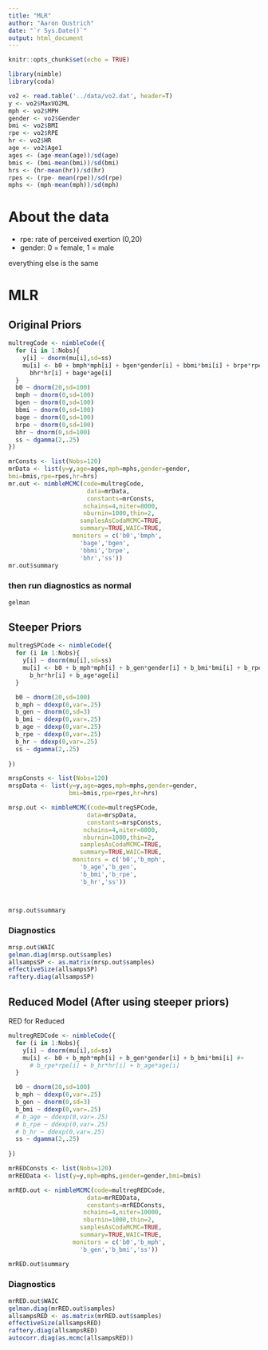 ```yaml
---
title: "MLR"
author: "Aaron Oustrich"
date: "`r Sys.Date()`"
output: html_document
---
```


```r
knitr::opts_chunk$set(echo = TRUE)

library(nimble)
library(coda)

vo2 <- read.table('../data/vo2.dat', header=T)
y <- vo2$MaxVO2ML
mph <- vo2$MPH
gender <- vo2$Gender
bmi <- vo2$BMI
rpe <- vo2$RPE
hr <- vo2$HR
age <- vo2$Age1
ages <- (age-mean(age))/sd(age)
bmis <- (bmi-mean(bmi))/sd(bmi)
hrs <- (hr-mean(hr))/sd(hr)
rpes <- (rpe- mean(rpe))/sd(rpe)
mphs <- (mph-mean(mph))/sd(mph)
```

# About the data
- rpe: rate of perceived exertion (0,20)
- gender: 0 = female, 1 = male

everything else is the same


# MLR

## Original Priors
```r
multregCode <- nimbleCode({
  for (i in 1:Nobs){
    y[i] ~ dnorm(mu[i],sd=ss)
    mu[i] <- b0 + bmph*mph[i] + bgen*gender[i] + bbmi*bmi[i] + brpe*rpe[i] +
      bhr*hr[i] + bage*age[i]
  }
  b0 ~ dnorm(20,sd=100)
  bmph ~ dnorm(0,sd=100)
  bgen ~ dnorm(0,sd=100)
  bbmi ~ dnorm(0,sd=100)
  bage ~ dnorm(0,sd=100)
  brpe ~ dnorm(0,sd=100)
  bhr ~ dnorm(0,sd=100)
  ss ~ dgamma(2,.25)
})

mrConsts <- list(Nobs=120)
mrData <- list(y=y,age=ages,mph=mphs,gender=gender,
bmi=bmis,rpe=rpes,hr=hrs)
mr.out <- nimbleMCMC(code=multregCode,
                      data=mrData,
                      constants=mrConsts,
                     nchains=4,niter=8000,
                     nburnin=1000,thin=2,
                    samplesAsCodaMCMC=TRUE,
                    summary=TRUE,WAIC=TRUE,
                  monitors = c('b0','bmph',
                    'bage','bgen',
                    'bbmi','brpe',
                    'bhr','ss'))
mr.out$summary
```

### then run diagnostics as normal
```r

gelman
```


## Steeper Priors
```r
multregSPCode <- nimbleCode({
  for (i in 1:Nobs){
    y[i] ~ dnorm(mu[i],sd=ss)
    mu[i] <- b0 + b_mph*mph[i] + b_gen*gender[i] + b_bmi*bmi[i] + b_rpe*rpe[i] +
      b_hr*hr[i] + b_age*age[i]
  }

  b0 ~ dnorm(20,sd=100)
  b_mph ~ ddexp(0,var=.25)
  b_gen ~ dnorm(0,sd=3)
  b_bmi ~ ddexp(0,var=.25)
  b_age ~ ddexp(0,var=.25)
  b_rpe ~ ddexp(0,var=.25)
  b_hr ~ ddexp(0,var=.25)
  ss ~ dgamma(2,.25)
  
})

mrspConsts <- list(Nobs=120)
mrspData <- list(y=y,age=ages,mph=mphs,gender=gender,
                 bmi=bmis,rpe=rpes,hr=hrs)

mrsp.out <- nimbleMCMC(code=multregSPCode,
                      data=mrspData,
                      constants=mrspConsts,
                     nchains=4,niter=8000,
                     nburnin=1000,thin=2,
                    samplesAsCodaMCMC=TRUE,
                    summary=TRUE,WAIC=TRUE,
                  monitors = c('b0','b_mph',
                    'b_age','b_gen',
                    'b_bmi','b_rpe',
                    'b_hr','ss'))



mrsp.out$summary
```


### Diagnostics
```r
mrsp.out$WAIC
gelman.diag(mrsp.out$samples)
allsampsSP <- as.matrix(mrsp.out$samples)
effectiveSize(allsampsSP)
raftery.diag(allsampsSP)
```


## Reduced Model (After using steeper priors)

RED for Reduced

```r
multregREDCode <- nimbleCode({
  for (i in 1:Nobs){
    y[i] ~ dnorm(mu[i],sd=ss)
    mu[i] <- b0 + b_mph*mph[i] + b_gen*gender[i] + b_bmi*bmi[i] #+ 
      # b_rpe*rpe[i] + b_hr*hr[i] + b_age*age[i]
  }

  b0 ~ dnorm(20,sd=100)
  b_mph ~ ddexp(0,var=.25)
  b_gen ~ dnorm(0,sd=3)
  b_bmi ~ ddexp(0,var=.25)
  # b_age ~ ddexp(0,var=.25)
  # b_rpe ~ ddexp(0,var=.25)
  # b_hr ~ ddexp(0,var=.25)
  ss ~ dgamma(2,.25)
  
})

mrREDConsts <- list(Nobs=120)
mrREDData <- list(y=y,mph=mphs,gender=gender,bmi=bmis)

mrRED.out <- nimbleMCMC(code=multregREDCode,
                      data=mrREDData,
                      constants=mrREDConsts,
                     nchains=4,niter=10000,
                     nburnin=1000,thin=2,
                    samplesAsCodaMCMC=TRUE,
                    summary=TRUE,WAIC=TRUE,
                  monitors = c('b0','b_mph',
                    'b_gen','b_bmi','ss'))

mrRED.out$summary
```

### Diagnostics
```r
mrRED.out$WAIC
gelman.diag(mrRED.out$samples)
allsampsRED <- as.matrix(mrRED.out$samples)
effectiveSize(allsampsRED)
raftery.diag(allsampsRED)
autocorr.diag(as.mcmc(allsampsRED))
```


